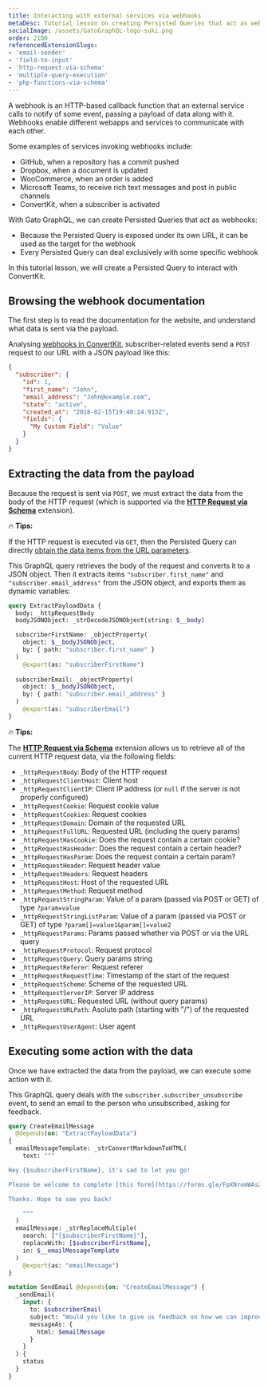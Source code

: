 ```yaml
---
title: Interacting with external services via webhooks
metaDesc: Tutorial lesson on creating Persisted Queries that act as webhooks.
socialImage: /assets/GatoGraphQL-logo-suki.png
order: 2100
referencedExtensionSlugs:
- 'email-sender'
- 'field-to-input'
- 'http-request-via-schema'
- 'multiple-query-execution'
- 'php-functions-via-schema'
---
```


A webhook is an HTTP-based callback function that an external service calls to notify of some event, passing a payload of data along with it. Webhooks enable different webapps and services to communicate with each other.

Some examples of services invoking webhooks include:

- GitHub, when a repository has a commit pushed
- Dropbox, when a document is updated
- WooCommerce, when an order is added
- Microsoft Teams, to receive rich text messages and post in public channels
- ConvertKit, when a subscriber is activated

With Gato GraphQL, we can create Persisted Queries that act as webhooks:

- Because the Persisted Query is exposed under its own URL, it can be used as the target for the webhook
- Every Persisted Query can deal exclusively with some specific webhook

In this tutorial lesson, we will create a Persisted Query to interact with ConvertKit.

## Browsing the webhook documentation

The first step is to read the documentation for the website, and understand what data is sent via the payload.

Analysing [webhooks in ConvertKit](https://developers.convertkit.com/#webhooks), subscriber-related events send a `POST` request to our URL with a JSON payload like this:

```json
{
  "subscriber": {
    "id": 1,
    "first_name": "John",
    "email_address": "John@example.com",
    "state": "active",
    "created_at": "2018-02-15T19:40:24.913Z",
    "fields": {
      "My Custom Field": "Value"
    }
  }
}
```

## Extracting the data from the payload

Because the request is sent via `POST`, we must extract the data from the body of the HTTP request (which is supported via the [**HTTP Request via Schema**](https://gatographql.com/extensions/http-request-via-schema/) extension).

<div class="doc-highlight" markdown="1">

🔥 **Tips:**

If the HTTP request is executed via `GET`, then the Persisted Query can directly [obtain the data items from the URL parameters](https://gatographql.com/guides/use/creating-a-persisted-query/#heading-making-the-persisted-query-dynamic-via-url-params).

</div>

This GraphQL query retrieves the body of the request and converts it to a JSON object. Then it extracts items `"subscriber.first_name"` and `"subscriber.email_address"` from the JSON object, and exports them as dynamic variables:

```graphql
query ExtractPayloadData {
  body: _httpRequestBody
  bodyJSONObject: _strDecodeJSONObject(string: $__body)

  subscriberFirstName: _objectProperty(
    object: $__bodyJSONObject,
    by: { path: "subscriber.first_name" }
  )
    @export(as: "subscriberFirstName")
  
  subscriberEmail: _objectProperty(
    object: $__bodyJSONObject,
    by: { path: "subscriber.email_address" }
  )
    @export(as: "subscriberEmail")
}
```

<div class="doc-highlight" markdown="1">

🔥 **Tips:**

The [**HTTP Request via Schema**](https://gatographql.com/extensions/http-request-via-schema/) extension allows us to retrieve all of the current HTTP request data, via the following fields:

- `_httpRequestBody`: Body of the HTTP request
- `_httpRequestClientHost`: Client host
- `_httpRequestClientIP`: Client IP address (or `null` if the server is not properly configured)
- `_httpRequestCookie`: Request cookie value
- `_httpRequestCookies`: Request cookies
- `_httpRequestDomain`: Domain of the requested URL
- `_httpRequestFullURL`: Requested URL (including the query params)
- `_httpRequestHasCookie`: Does the request contain a certain cookie?
- `_httpRequestHasHeader`: Does the request contain a certain header?
- `_httpRequestHasParam`: Does the request contain a certain param?
- `_httpRequestHeader`: Request header value
- `_httpRequestHeaders`: Request headers
- `_httpRequestHost`: Host of the requested URL
- `_httpRequestMethod`: Request method
- `_httpRequestStringParam`: Value of a param (passed via POST or GET) of type `?param=value`
- `_httpRequestStringListParam`: Value of a param (passed via POST or GET) of type `?param[]=value1&param[]=value2`
- `_httpRequestParams`: Params passed whether via POST or via the URL query
- `_httpRequestProtocol`: Request protocol
- `_httpRequestQuery`: Query params string
- `_httpRequestReferer`: Request referer
- `_httpRequestRequestTime`: Timestamp of the start of the request
- `_httpRequestScheme`: Scheme of the requested URL
- `_httpRequestServerIP`: Server IP address
- `_httpRequestURL`: Requested URL (without query params)
- `_httpRequestURLPath`: Asolute path (starting with "/") of the requested URL
- `_httpRequestUserAgent`: User agent

</div>

## Executing some action with the data

Once we have extracted the data from the payload, we can execute some action with it.

This GraphQL query deals with the `subscriber.subscriber_unsubscribe` event, to send an email to the person who unsubscribed, asking for feedback.

```graphql
query CreateEmailMessage
  @depends(on: "ExtractPayloadData")
{
  emailMessageTemplate: _strConvertMarkdownToHTML(
    text: """

Hey {$subscriberFirstName}, it's sad to let you go!

Please be welcome to complete [this form](https://forms.gle/FpXNromWAsZYC1zB8) and let us know if there is anything we can do better.

Thanks. Hope to see you back!

    """
  )
  emailMessage: _strReplaceMultiple(
    search: ["{$subscriberFirstName}"],
    replaceWith: [$subscriberFirstName],
    in: $__emailMessageTemplate
  )
    @export(as: "emailMessage")
}

mutation SendEmail @depends(on: "CreateEmailMessage") {
  _sendEmail(
    input: {
      to: $subscriberEmail
      subject: "Would you like to give us feedback on how we can improve?"
      messageAs: {
        html: $emailMessage
      }
    }
  ) {
    status
  }
}
```
